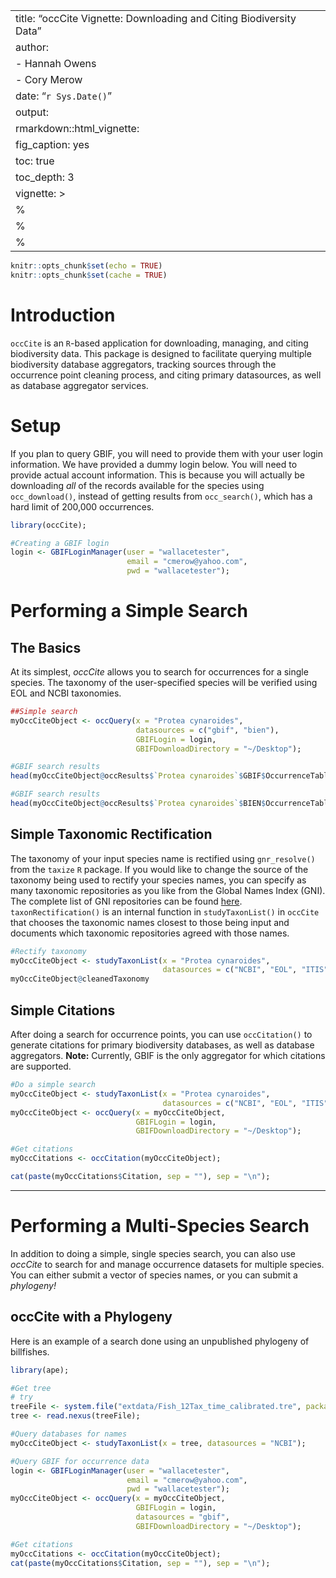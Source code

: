 
---
title: "occCite Vignette: Downloading and Citing Biodiversity Data"
author:
- Hannah Owens
- Cory Merow
date: "`r Sys.Date()`"
output:
  rmarkdown::html_vignette:
    fig_caption: yes
    toc: true
    toc_depth: 3
vignette: >
  %\VignetteIndexEntry{An overview of making rangeModelMetadata objects}
  %\VignetteEngine{knitr::rmarkdown}
  %\VignetteEncoding{UTF-8}
---

```r
knitr::opts_chunk$set(echo = TRUE)
knitr::opts_chunk$set(cache = TRUE)
```

# Introduction 

`occCite` is an `R`-based application for downloading, managing, and citing biodiversity data. This package is designed to facilitate querying multiple biodiversity database aggregators, tracking sources through the occurrence point cleaning process, and citing primary datasources, as well as database aggregator services.

# Setup

If you plan to query GBIF, you will need to provide them with your user login information. We have provided a dummy login below. You will need to provide actual account information. This is because you will actually be downloading *all* of the records available for the species using `occ_download()`, instead of getting results from `occ_search()`, which has a hard limit of 200,000 occurrences.

```r
library(occCite);

#Creating a GBIF login
login <- GBIFLoginManager(user = "wallacetester",
                          email = "cmerow@yahoo.com",
                          pwd = "wallacetester");
```

# Performing a Simple Search

## The Basics

At its simplest, *occCite* allows you to search for occurrences for a single species. The taxonomy of the user-specified species will be verified using EOL and NCBI taxonomies.

```r
##Simple search
myOccCiteObject <- occQuery(x = "Protea cynaroides",
                            datasources = c("gbif", "bien"),
                            GBIFLogin = login, 
                            GBIFDownloadDirectory = "~/Desktop");
```

```r
#GBIF search results
head(myOccCiteObject@occResults$`Protea cynaroides`$GBIF$OccurrenceTable);
```

```r
#GBIF search results
head(myOccCiteObject@occResults$`Protea cynaroides`$BIEN$OccurrenceTable);
```

## Simple Taxonomic Rectification

The taxonomy of your input species name is rectified using `gnr_resolve()` from the `taxize` `R` package. If you would like to change the source of the taxonomy being used to rectify your species names, you can specify as many taxonomic repositories as you like from the Global Names Index (GNI). The complete list of GNI repositories can be found [here](http://gni.globalnames.org/data_sources). `taxonRectification()` is an internal function in `studyTaxonList()` in `occCite` that chooses the taxonomic names closest to those being input and documents which taxonomic repositories agreed with those names.

```r
#Rectify taxonomy
myOccCiteObject <- studyTaxonList(x = "Protea cynaroides", 
                                  datasources = c("NCBI", "EOL", "ITIS"));
myOccCiteObject@cleanedTaxonomy
```

## Simple Citations

After doing a search for occurrence points, you can use `occCitation()` to generate citations for primary biodiversity databases, as well as database aggregators.
**Note:** Currently, GBIF is the only aggregator for which citations are supported.

```r
#Do a simple search
myOccCiteObject <- studyTaxonList(x = "Protea cynaroides", 
                                  datasources = c("NCBI", "EOL", "ITIS"));
myOccCiteObject <- occQuery(x = myOccCiteObject, 
                            GBIFLogin = login, 
                            GBIFDownloadDirectory = "~/Desktop");

#Get citations
myOccCitations <- occCitation(myOccCiteObject);
```
```r
cat(paste(myOccCitations$Citation, sep = ""), sep = "\n");
```

***

# Performing a Multi-Species Search

In addition to doing a simple, single species search, you can also use *occCite* to search for and manage occurrence datasets for multiple species. You can either submit a vector of species names, or you can submit a *phylogeny!*

## occCite with a Phylogeny

Here is an example of a search done using an unpublished phylogeny of billfishes.

```r
library(ape);

#Get tree
# try
treeFile <- system.file("extdata/Fish_12Tax_time_calibrated.tre", package='occCite');
tree <- read.nexus(treeFile);

#Query databases for names
myOccCiteObject <- studyTaxonList(x = tree, datasources = "NCBI");

#Query GBIF for occurrence data
login <- GBIFLoginManager(user = "wallacetester",
                          email = "cmerow@yahoo.com",
                          pwd = "wallacetester");
myOccCiteObject <- occQuery(x = myOccCiteObject, 
                            GBIFLogin = login, 
                            datasources = "gbif",
                            GBIFDownloadDirectory = "~/Desktop");
```

```r
#Get citations
myOccCitations <- occCitation(myOccCiteObject);
cat(paste(myOccCitations$Citation, sep = ""), sep = "\n");
```
